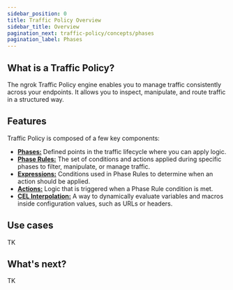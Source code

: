 ```yaml
---
sidebar_position: 0
title: Traffic Policy Overview
sidebar_title: Overview
pagination_next: traffic-policy/concepts/phases
pagination_label: Phases
---
```


## What is a Traffic Policy?

The ngrok Traffic Policy engine enables you to manage traffic consistently across your endpoints. 
It allows you to inspect, manipulate, and route traffic in a structured way.

## Features

Traffic Policy is composed of a few key components:

- [**Phases:**](./phases) Defined points in the traffic lifecycle where you can apply logic.
- [**Phase Rules:**](./phase-rules) The set of conditions and actions applied during specific phases to filter, manipulate, or manage traffic.
- [**Expressions:**](./expressions) Conditions used in Phase Rules to determine when an action should be applied.
- [**Actions:**](./actions) Logic that is triggered when a Phase Rule condition is met.
- [**CEL Interpolation:**](./cel-interpolation) A way to dynamically evaluate variables and macros inside configuration values, such as URLs or headers.

## Use cases

TK

## What's next?

TK
